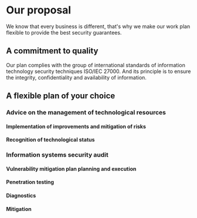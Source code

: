 # Our proposal

We know that every business is different, that's why we make our work plan flexible to provide the best security
guarantees.

## A commitment to quality

Our plan complies with the group of international standards of information technology security techniques
ISO/IEC 27000. And its principle is to ensure the integrity, confidentiality and availability of information.

## A flexible plan of your choice

### Advice on the management of technological resources

#### Implementation of improvements and mitigation of risks

#### Recognition of technological status

### Information systems security audit

#### Vulnerability mitigation plan planning and execution

#### Penetration testing

#### Diagnostics

#### Mitigation
